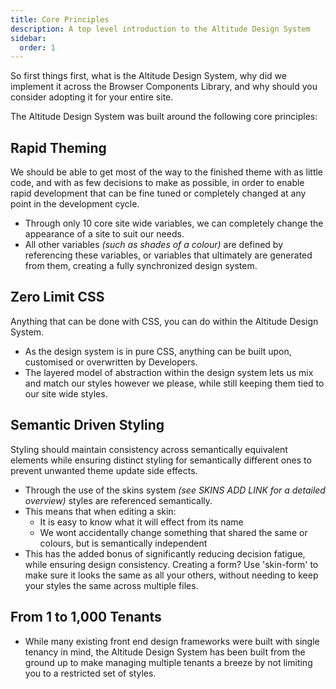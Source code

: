 ```yaml
---
title: Core Principles
description: A top level introduction to the Altitude Design System
sidebar:
  order: 1
---
```


So first things first, what is the Altitude Design System, why did we implement it across the Browser Components Library, and why should you consider adopting it for your entire site.

The Altitude Design System was built around the following core principles:

## Rapid Theming

We should be able to get most of the way to the finished theme with as little code, and with as few decisions to make as possible, in order to enable rapid development that can be fine tuned or completely changed at any point in the development cycle.

- Through only 10 core site wide variables, we can completely change the appearance of a site to suit our needs.
- All other variables _(such as shades of a colour)_ are defined by referencing these variables, or variables that ultimately are generated from them, creating a fully synchronized design system.

## Zero Limit CSS

Anything that can be done with CSS, you can do within the Altitude Design System.

- As the design system is in pure CSS, anything can be built upon, customised or overwritten by Developers.
- The layered model of abstraction within the design system lets us mix and match our styles however we please, while still keeping them tied to our site wide styles.

## Semantic Driven Styling

Styling should maintain consistency across semantically equivalent elements while ensuring distinct styling for semantically different ones to prevent unwanted theme update side effects.

- Through the use of the skins system _(see SKINS ADD LINK for a detailed overview)_ styles are referenced semantically.
- This means that when editing a skin:
  - It is easy to know what it will effect from its name
  - We wont accidentally change something that shared the same or colours, but is semantically independent
- This has the added bonus of significantly reducing decision fatigue, while ensuring design consistency. Creating a form? Use 'skin-form' to make sure it looks the same as all your others, without needing to keep your styles the same across multiple files.

## From 1 to 1,000 Tenants

- While many existing front end design frameworks were built with single tenancy in mind, the Altitude Design System has been built from the ground up to make managing multiple tenants a breeze by not limiting you to a restricted set of styles.
